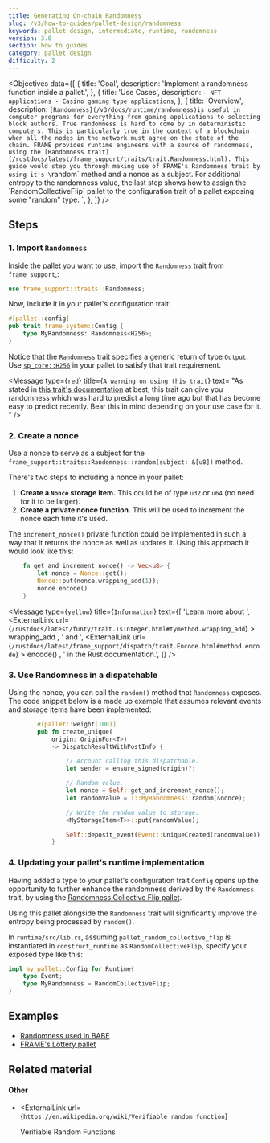 ```yaml
---
title: Generating On-chain Randomness
slug: /v3/how-to-guides/pallet-design/randomness
keywords: pallet design, intermediate, runtime, randomness
version: 3.0 
section: how to guides
category: pallet design
difficulty: 2
---
```


<Objectives
  data={[
    {
      title: 'Goal',
      description: 'Implement a randomness function inside a pallet.',
    },
    {
      title: 'Use Cases',
      description:
        `- NFT applications
        - Casino gaming type applications`,
    },
    {
      title: 'Overview',
      description:
        `[Randomness](/v3/docs/runtime/randomness)is useful in computer programs for everything from gaming applications to selecting block
        authors. True randomness is hard to come by in deterministic computers. This is particularly true in the context
        of a blockchain when all the nodes in the network must agree on the state of the chain. FRAME provides runtime engineers
        with a source of randomness, using the [Randomness trait](/rustdocs/latest/frame_support/traits/trait.Randomness.html).
        This guide would step you through making use of FRAME's Randomness trait by using it's \`random\` method and a nonce as a subject.
        For additional entropy to the randomness value, the last step shows how to assign the \`RandomCollectiveFlip\` pallet
        to the configuration trait of a pallet exposing some "random" type.
        `,
    },
  ]}
/>

## Steps

### 1. Import `Randomness`

Inside the pallet you want to use, import the `Randomness` trait from `frame_support`,:

```rust
use frame_support::traits::Randomness;
```

Now, include it in your pallet's configuration trait:

```rust
#[pallet::config]
pub trait frame_system::Config {
    type MyRandomness: Randomness<H256>;
}
```

Notice that the `Randomness` trait specifies a generic return of type `Output`. Use [`sp_core::H256`][h256-rustdocs] in your pallet
to satisfy that trait requirement.

<Message
  type={`red`}
  title={`A warning on using this trait`}
  text=
     "As stated in
     [this trait's documentation](/rustdocs/latest/frame_support/traits/trait.Randomness.html)
     at best, this trait can give you randomness which was hard to predict a long time ago 
     but that has become easy to predict recently. 
     Bear this in mind depending on your use case for it.
     "
/>

### 2. Create a nonce

Use a nonce to serve as a subject for the `frame_support::traits::Randomness::random(subject: &[u8])` method.

There's two steps to including a nonce in your pallet:

1. **Create a `Nonce` storage item.** This could be of type `u32` or `u64` (no need for it to be larger).
2. **Create a private nonce function.** This will be used to increment the nonce each time it's used.

The `increment_nonce()` private function could be implemented in such a way that it returns the nonce as well as
updates it. Using this approach it would look like this:

```rust
    fn get_and_increment_nonce() -> Vec<u8> {
        let nonce = Nonce::get();
        Nonce::put(nonce.wrapping_add(1));
        nonce.encode()
    }
```

<Message
  type={`yellow`}
  title={`Information`}
  text={[
    'Learn more about ',
    <ExternalLink
      url={`/rustdocs/latest/funty/trait.IsInteger.html#tymethod.wrapping_add`}
    >
      wrapping_add
    </ExternalLink>,
    ' and ',
    <ExternalLink
      url={`/rustdocs/latest/frame_support/dispatch/trait.Encode.html#method.encode`}
    >
      encode()
    </ExternalLink>,
    ' in the Rust documentation.',
  ]}
/>

### 3. Use Randomness in a dispatchable

Using the nonce, you can call the `random()` method that `Randomness` exposes. The code snippet below is a made up example
that assumes relevant events and storage items have been implemented:

```rust
        #[pallet::weight(100)]
        pub fn create_unique(
			origin: OriginFor<T>)
			-> DispatchResultWithPostInfo {

                // Account calling this dispatchable.
                let sender = ensure_signed(origin)?;

                // Random value.
				let nonce = Self::get_and_increment_nonce();
                let randomValue = T::MyRandomness::random(&nonce);

                // Write the random value to storage.
                <MyStorageItem<T>>::put(randomValue);

                Self::deposit_event(Event::UniqueCreated(randomValue));
            }
```

### 4. Updating your pallet's runtime implementation

Having added a type to your pallet's configuration trait `Config` opens up the opportunity to further enhance the
randomness derived by the `Randomness` trait, by using the [Randomness Collective Flip pallet][rcf-pallet-rustdocs].

Using this pallet alongside the `Randomness` trait will significantly improve the entropy being processed by `random()`.

In `runtime/src/lib.rs`, assuming `pallet_random_collective_flip` is instantiated in `construct_runtime` as `RandomCollectiveFlip`, specify your exposed
type like this:

```rust
impl my_pallet::Config for Runtime{
    type Event;
    type MyRandomness = RandomCollectiveFlip;
}

```

## Examples

- [Randomness used in BABE](https://github.com/paritytech/substrate/blob/master/frame/babe/src/randomness.rs)
- [FRAME's Lottery pallet](https://github.com/paritytech/substrate/blob/master/frame/lottery/src/lib.rs#L471)

## Related material

#### Other

- <ExternalLink
    url={`https://en.wikipedia.org/wiki/Verifiable_random_function`}
  >
    Verifiable Random Functions
  </ExternalLink>

[h256-rustdocs]: /rustdocs/latest/sp_core/struct.H256.html
[rcf-pallet-rustdocs]: /rustdocs/latest/pallet_randomness_collective_flip/index.html
